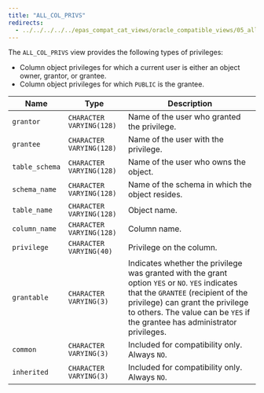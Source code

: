 ```yaml
---
title: "ALL_COL_PRIVS"
redirects:
  - ../../../../../epas_compat_cat_views/oracle_compatible_views/05_all_col_privs #generated for docs/epas/reorg-role-use-case-mode
---
```


<div id="all_col_privs" class="registered_link"></div>

The `ALL_COL_PRIVS` view provides the following types of privileges:

-   Column object privileges for which a current user is either an object owner, grantor, or grantee.
-   Column object privileges for which `PUBLIC` is the grantee.

| Name           | Type                     | Description                                                                                                                                                                                                                                                         |
| -------------- | ------------------------ | ------------------------------------------------------------------------------------------------------------------------------------------------------------------------------------------------------------------------------------------------------------------- |
| `grantor`      | `CHARACTER VARYING(128)` | Name of the user who granted the privilege.                                                                                                                                                                                                                         |
| `grantee`      | `CHARACTER VARYING(128)` | Name of the user with the privilege.                                                                                                                                                                                                                                |
| `table_schema` | `CHARACTER VARYING(128)` | Name of the user who owns the object.                                                                                                                                                                                                                               |
| `schema_name`  | `CHARACTER VARYING(128)` | Name of the schema in which the object resides.                                                                                                                                                                                                                     |
| `table_name`   | `CHARACTER VARYING(128)` | Object name.                                                                                                                                                                                                                                                        |
| `column_name`  | `CHARACTER VARYING(128)` | Column name.                                                                                                                                                                                                                                                        |
| `privilege`    | `CHARACTER VARYING(40)`  | Privilege on the column.                                                                                                                                                                                                                                            |
| `grantable`    | `CHARACTER VARYING(3)`   | Indicates whether the privilege was granted with the grant option `YES` or `NO`. `YES` indicates that the `GRANTEE` (recipient of the privilege) can grant the privilege to others. The value can be `YES` if the grantee has administrator privileges. |
| `common`       | `CHARACTER VARYING(3)`   | Included for compatibility only. Always `NO`.                                                                                                                                                                                                                       |
| `inherited`    | `CHARACTER VARYING(3)`   | Included for compatibility only. Always `NO`.                                                                                                                                                                                                                       |
